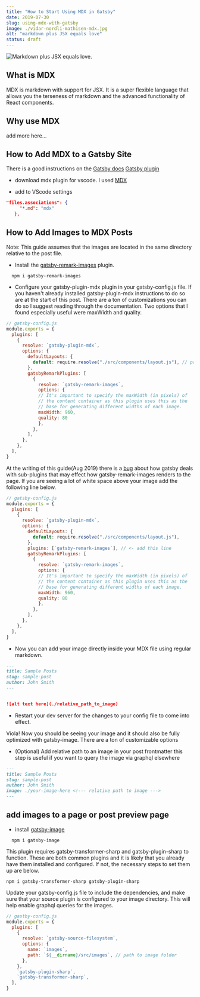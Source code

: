 ```yaml
---
title: "How to Start Using MDX in Gatsby"
date: 2019-07-30
slug: using-mdx-with-gatsby
image: ./vidar-nordli-mathisen-mdx.jpg
alt: "markdown plus JSX equals love"
status: draft
---
```


![Markdown plus JSX equals love.](./vidar-nordli-mathisen-mdx.jpg)

## What is MDX

MDX is markdown with support for JSX. It is a super flexible language that allows you the terseness of markdown and the advanced functionality of React components.

## Why use MDX

add more here...

## How to Add MDX to a Gatsby Site

There is a good instructions on the [Gatsby docs](https://www.gatsbyjs.org/docs/mdx/)
[Gatsby plugin](https://www.gatsbyjs.org/packages/gatsby-plugin-mdx/)

- download mdx plugin for vscode. I used [MDX](https://github.com/silvenon/vscode-mdx)

- add to VScode settings

```JSON
"files.associations": {
     "*.md": "mdx"
   },
```

## How to Add Images to MDX Posts

Note: This guide assumes that the images are located in the same directory relative to the post file.

- Install the [gatsby-remark-images](https://www.gatsbyjs.org/packages/gatsby-remark-images/) plugin.

```Shell
  npm i gatsby-remark-images
```

- Configure your gatsby-plugin-mdx plugin in your gatsby-config.js file. If you haven't already installed gatsby-plugin-mdx instructions to do so are at the start of this post. There are a ton of customizations you can do so I suggest reading through the documentation. Two options that I found especially useful were maxWidth and quality.

```Javascript
// gatsby-config.js
module.exports = {
  plugins: [
    {
      resolve: `gatsby-plugin-mdx`,
      options: {
        defaultLayouts: {
          default: require.resolve("./src/components/layout.js"), // path to layout template
        },
        gatsbyRemarkPlugins: [
          {
            resolve: `gatsby-remark-images`,
            options: {
            // It's important to specify the maxWidth (in pixels) of
            // the content container as this plugin uses this as the
            // base for generating different widths of each image.
            maxWidth: 960,
            quality: 80
            },
          },
        ],
      },
    },
  ],
}
```

At the writing of this guide(Aug 2019) there is a [bug](https://github.com/gatsbyjs/gatsby/issues/15486) about how gatsby deals with sub-plugins that may effect how gatsby-remark-images renders to the page. If you are seeing a lot of white space above your image add the following line below.

```Javascript
// gatsby-config.js
module.exports = {
  plugins: [
    {
      resolve: `gatsby-plugin-mdx`,
      options: {
        defaultLayouts: {
          default: require.resolve("./src/components/layout.js"),
        },
        plugins: [`gatsby-remark-images`], // <- add this line
        gatsbyRemarkPlugins: [
          {
            resolve: `gatsby-remark-images`,
            options: {
            // It's important to specify the maxWidth (in pixels) of
            // the content container as this plugin uses this as the
            // base for generating different widths of each image.
            maxWidth: 960,
            quality: 80
            },
          },
        ],
      },
    },
  ],
}
```

- Now you can add your image directly inside your MDX file using regular markdown.

```Markdown
---
title: Sample Posts
slug: sample-post
author: John Smith
---


![alt text here](./relative_path_to_image)
```

- Restart your dev server for the changes to your config file to come into effect.

Viola! Now you should be seeing your image and it should also be fully optimized with gatsby-image. There are a ton of customizable options

- (Optional) Add relative path to an image in your post frontmatter this step is useful if you want to query the image via graphql elsewhere

```Markdown
---
title: Sample Posts
slug: sample-post
author: John Smith
image: ./your-image-here <!--- relative path to image --->
---
```

## add images to a page or post preview page

- install [gatsby-image](https://www.gatsbyjs.org/packages/gatsby-image/?=gatsby-image)

```Shell
  npm i gatsby-image
```

This plugin requires gatsby-transformer-sharp and gatsby-plugin-sharp to function. These are both common plugins and it is likely that you already have them installed and configured. If not, the necessary steps to set them up are below.

```Shell
npm i gatsby-transformer-sharp gatsby-plugin-sharp
```

Update your gatsby-config.js file to include the dependencies, and make sure that your source plugin is configured to your image directory. This will help enable graphql queries for the images.

```javascript
// gastby-config.js
module.exports = {
  plugins: [
    {
      resolve: `gatsby-source-filesystem`,
      options: {
        name: `images`,
        path: `${__dirname}/src/images`, // path to image folder
      },
    },
    `gatsby-plugin-sharp`,
    `gatsby-transformer-sharp`,
  ],
}
```

